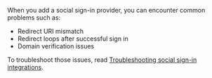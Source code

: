 When you add a social sign-in provider, you can encounter common problems such as:
- Redirect URI mismatch
- Redirect loops after successful sign in
- Domain verification issues

To troubleshoot those issues, read
[Troubleshooting social sign-in integrations](../../troubleshooting/troubleshooting-social-sign-in).
